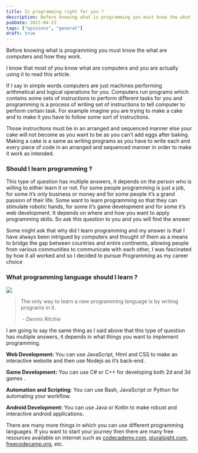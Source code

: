 ```yaml
---
title: Is programming right for you ? 
description: Before knowing what is programming you must know the what are computers and how they work.
pubDate: 2021-04-23 
tags: ["opinions", "general"]
draft: true
---
```

Before knowing what is programming you must know the what are computers and how they work.

I know that most of you know what are computers and you are actually using it to read this article.

If I say in simple words computers are just machines performing arithmetical and logical operations for you. Computers run programs which contains some sets of instructions to perform different tasks for you and programming is a process of writing set of instructions to tell computer to perform certain task. For example imagine you are trying to make a cake and to make it you have to follow some sort of instructions.

Those instructions must be in an arranged and sequenced manner else your cake will not become as you want to be as you can’t add eggs after baking. Making a cake is a same as writing programs as you have to write each and every piece of code in an arranged and sequenced manner in order to make it work as intended.

### Should I learn programming ?

This type of question has multiple answers, it depends on the person who is willing to either learn it or not. For some people programming is just a job, for some it’s only business or money and for some people it’s a grand passion of their life. Some want to learn programming so that they can stimulate robotic hands, for some it’s game development and for some it’s web development. It depends on where and how you want to apply programming skills. So ask this question to you and you will find the answer

Some might ask that why did I learn programming and my answer is that I have always been intrigued by computers and thought of them as a means to bridge the gap between countries and entire continents, allowing people from various communities to communicate with each other, I was fascinated by how it all worked and so I decided to pursue Programming as my career choice

### What programming language should I learn ?

![](../../assets/prog_memes.jpg)
> The only way to learn a new programming language is by writing programs in it.
>
> <cite>- Dennis Ritchie</cite>

I am going to say the same thing as I said above that this type of question has multiple answers, it depends in what things you want to implement programming.

**Web Development:** You can use JavaScript, Html and CSS to make an interactive website and then use Nodejs as it’s back-end.

**Game Development:** You can use C# or C++ for developing both 2d and 3d games .

**Automation and Scripting**: You can use Bash, JavaScript or Python for automating your workflow.

**Android Development:** You can use Java or Kotlin to make robust and interactive android applications.

There are many more things in which you can use different programming languages. If you want to start your journey then there are many free resources available on internet such as [codecademy.com](http://codecademy.com), [pluralsight.com](http://pluralsight.com), [freecodecamp.org](http://freecodecamp.org), etc.
